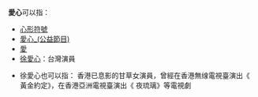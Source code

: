 '''愛心'''可以指：
*[[心形符號|心形符號]]
*[[愛心_(公益節目)|愛心_(公益節目)]]
*[[愛|愛]]
*[[徐愛心|徐愛心]]：台灣演員
{{disambig|Cat=二字消歧義}}

* 徐愛心也可以指： 香港已息影的甘草女演員，曾經在香港無缐電視臺演出《 黃金約定》，在香港亞洲電視臺演出《 夜琉璃》等電視劇